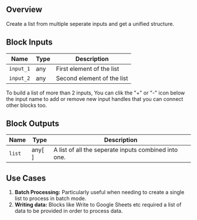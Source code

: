 ## Overview

Create a list from multiple seperate inputs and get a unified structure.

## Block Inputs

| Name      | Type | Description                |
| --------- | ---- | -------------------------- |
| `input_1` | any  | First element of the list  |
| `input_2` | any  | Second element of the list |

<Note>
  To build a list of more than 2 inputs, You can clik the "+" or "-" icon below
  the input name to add or remove new input handles that you can connect other
  blocks too.
</Note>

## Block Outputs

| Name   | Type   | Description                                          |
| ------ | ------ | ---------------------------------------------------- |
| `list` | any[ ] | A list of all the seperate inputs combined into one. |

## Use Cases

1. **Batch Processing:** Particularly useful when needing to create a single list to process in batch mode.
2. **Writing data:** Blocks like Write to Google Sheets etc required a list of data to be provided in order to process data.
